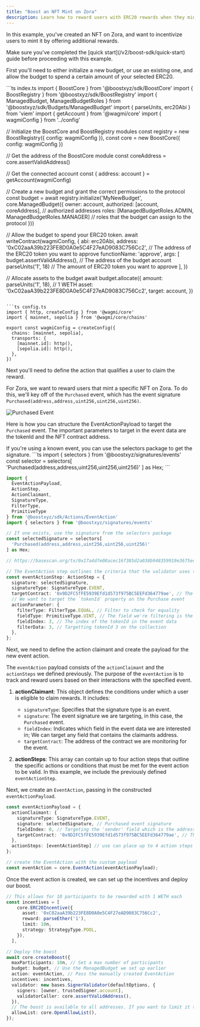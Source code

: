 ```yaml
---
title: "Boost an NFT Mint on Zora"
description: Learn how to reward users with ERC20 rewards when they mint an NFT on Zora.
---
```


In this example, you've created an NFT on Zora, and want to incentivize users to mint it by offering additional rewards.

<Warning>
Make sure you've completed the [quick start](/v2/boost-sdk/quick-start) guide before proceeding with this example.
</Warning>

First you'll need to either initialize a new budget, or use an existing one, and allow the budget to spend a certain amount of your selected ERC20.

<CodeGroup>
```ts index.ts
import { BoostCore } from '@boostxyz/sdk/BoostCore'
import { BoostRegistry } from '@boostxyz/sdk/BoostRegistry'
import { ManagedBudget, ManagedBudgetRoles } from '@boostxyz/sdk/Budgets/ManagedBudget'
import { parseUnits, erc20Abi } from 'viem'
import { getAccount } from '@wagmi/core'
import { wagmiConfig } from '../config'

// Initialize the BoostCore and BoostRegistry modules
const registry = new BoostRegistry({ config: wagmiConfig }),
const core = new BoostCore({ config: wagmiConfig })

// Get the address of the BoostCore module
const coreAddress = core.assertValidAddress()

// Get the connected account
const { address: account } = getAccount(wagmiConfig)

// Create a new budget and grant the correct permissions to the protocol
const budget = await registry.initialize('MyNewBudget', core.ManagedBudget({
  owner: account,
  authorized: [account, coreAddress], // authorized addresses
  roles: [ManagedBudgetRoles.ADMIN, ManagedBudgetRoles.MANAGER] // roles that the budget can assign to the protocol
}))

// Allow the budget to spend your ERC20 token.
await writeContract(wagmiConfig, {
  abi: erc20Abi,
  address: '0xC02aaA39b223FE8D0A0e5C4F27eAD9083C756Cc2', // The address of the ERC20 token you want to approve
  functionName: 'approve',
  args: [
    budget.assertValidAddress(), // The address of the budget account
    parseUnits('1', 18) // The amount of ERC20 token you want to approve
  ],
})

// Allocate assets to the budget
await budget.allocate({
  amount: parseUnits('1', 18), // 1 WETH
  asset: '0xC02aaA39b223FE8D0A0e5C4F27eAD9083C756Cc2',
  target: account,
})
```

```ts config.ts
import { http, createConfig } from '@wagmi/core'
import { mainnet, sepolia } from '@wagmi/core/chains'

export const wagmiConfig = createConfig({
  chains: [mainnet, sepolia],
  transports: {
    [mainnet.id]: http(),
    [sepolia.id]: http(),
  },
})
```
</CodeGroup>

Next you'll need to define the action that qualifies a user to claim the reward.

For Zora, we want to reward users that mint a specific NFT on Zora. To do this, we'll key off of the `Purchased` event, 
which has the event signature `Purchased(address,address,uint256,uint256,uint256)`.

<Frame caption="'Purchased' Event Structure. Take note of the tokenId field which is at index 3.">
  <img src="/assets/event-purchased.png" alt="Purchased Event" />
</Frame>

Here is how you can structure the EventActionPayload to target the `Purchased` event.
The important parameters to target in the event data are the tokenId and the NFT contract address.

<Tip>
  If you're using a known event, you can use the selectors package to get the signature.
    ```ts
    import { selectors } from '@boostxyz/signatures/events'
    const selector = selectors[
      'Purchased(address,address,uint256,uint256,uint256)'
    ] as Hex;
    ```
</Tip>

```ts
import { 
  EventActionPayload, 
  ActionStep, 
  ActionClaimant, 
  SignatureType, 
  FilterType, 
  PrimitiveType 
} from '@boostxyz/sdk/Actions/EventAction'
import { selectors } from '@boostxyz/signatures/events'

// If one exists, use the signature from the selectors package
const selectedSignature = selectors[
  'Purchased(address,address,uint256,uint256,uint256)'
] as Hex;

// https://basescan.org/tx/0x17a4d7e08acec16f385d2a038b948359919e3675eca22a09789b462a9178a769#eventlog#187

// The EventAction step outlines the criteria that the validator uses to determine eligibility for reward redemption.
const eventActionStep: ActionStep = {
  signature: selectedSignature,
  signatureType: SignatureType.EVENT,
  targetContract: '0x9D2FC5fFE5939Efd1d573f975BC5EEFd364779ae', // The address of the Zora NFT contract
  // We want to target the `tokenId` property on the Purchase event
  actionParameter: {
    filterType: FilterType.EQUAL, // Filter to check for equality
    fieldType: PrimitiveType.UINT, // The field we're filtering is the tokenId
    fieldIndex: 3, // The index of the tokenId in the event data
    filterData: 3, // Targetting tokenId 3 on the collection
  },
};

```


Next, we need to define the action claimant and create the payload for the new event action.

The `eventAction` payload consists of the `actionClaimant` and the `actionSteps` we defined previously. 
The purpose of the `eventAction` is to track and reward users based on their interactions with the specified event.

1. **actionClaimant**: This object defines the conditions under which a user is eligible to claim rewards. It includes:
   - `signatureType`: Specifies that the signature type is an event.
   - `signature`: The event signature we are targeting, in this case, the `Purchased` event.
   - `fieldIndex`: Indicates which field in the event data we are interested in; We can target any field that contains the claimants address.
   - `targetContract`: The address of the contract we are monitoring for the event.

2. **actionSteps**: This array can contain up to four action steps that outline the specific actions or conditions that must be met for the event action to be valid. In this example, we include the previously defined `eventActionStep`.

Next, we create an `EventAction`, passing in the constructed `eventActionPayload`.

```ts
const eventActionPayload = {
  actionClaimant: {
    signatureType: SignatureType.EVENT,
    signature: selectedSignature, // Purchased event signature
    fieldIndex: 0, // Targeting the 'sender' field which is the address that initiated the purchase
    targetContract: '0x9D2FC5fFE5939Efd1d573f975BC5EEFd364779ae', // The address of the Zora NFT contract
  },
  actionSteps: [eventActionStep] // use can place up to 4 action steps
};

// create the EventAction with the custom payload
const eventAction = core.EventAction(eventActionPayload);
```

Once the event action is created, we can set up the incentives and deploy our boost.

```ts
// This allows for 10 participants to be rewarded with 1 WETH each
const incentives = [
    core.ERC20Incentive({
      asset: '0xC02aaA39b223FE8D0A0e5C4F27eAD9083C756Cc2',
      reward: parseEther('1'),
      limit: 10n,
      strategy: StrategyType.POOL,
    }),
  ],
```

```ts
// Deploy the boost
await core.createBoost({
  maxParticipants: 10n, // Set a max number of participants
  budget: budget, // Use the ManagedBudget we set up earlier
  action: eventAction, // Pass the manually created EventAction
  incentives: incentives,
  validator: new bases.SignerValidator(defaultOptions, {
    signers: [owner, trustedSigner.account],
    validatorCaller: core.assertValidAddress(), 
  }),
  // The boost is available to all addresses. If you want to limit it to specific addresses, you can use a SimpleAllowList
  allowList: core.OpenAllowList(),
});
```
